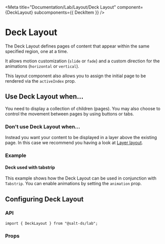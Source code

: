
<Meta
  title="Documentation/Lab/Layout/Deck Layout"
  component={DeckLayout}
  subcomponents={{ DeckItem }}
/>

# Deck Layout

The Deck Layout defines pages of content that appear within the same specified region, one at a time.

It allows motion customization (`slide` or `fade`) and a custom direction for the animations (`horizontal` or `vertical`).

This layout component also allows you to assign the initial page to be rendered via the `activeIndex` prop.

<Canvas>
  <Story id="lab-layout-deck-layout--default" />
</Canvas>

## Use Deck Layout when...

You need to display a collection of children (pages). You may also choose to control the movement between pages by using buttons or tabs.

### Don't use Deck Layout when...

Instead you want your content to be displayed in a layer above the existing page. In this case we recommend you having a look at [Layer layout](?path=/docs/documentation-lab-layout-layer-layout--page).

### Example

#### Deck used with tabstrip

This example shows how the Deck Layout can be used in conjunction with `Tabstrip`. You can enable animations by setting the `animation` prop.

<Canvas>
  <Story id="lab-layout-deck-layout--deck-in-tabstrip" />
</Canvas>

## Configuring Deck Layout

### API

```
import { DeckLayout } from "@salt-ds/lab";
```

### Props

<ArgsTable of={DeckLayout} />

<HelpAndSupport />
